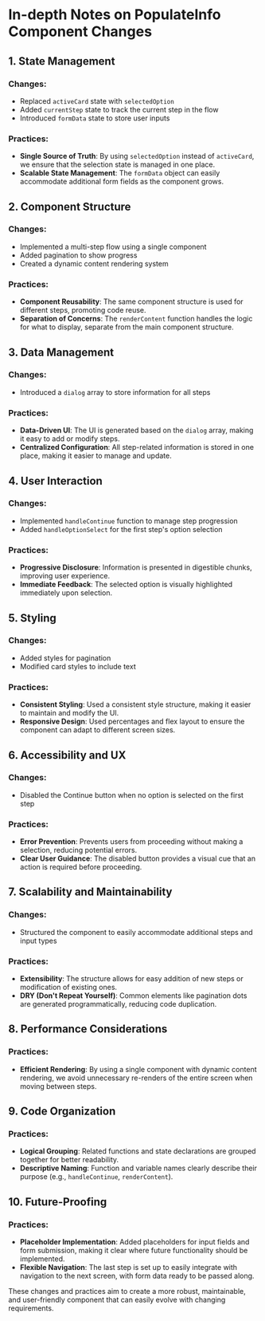 # In-depth Notes on PopulateInfo Component Changes

## 1. State Management

### Changes:
- Replaced `activeCard` state with `selectedOption`
- Added `currentStep` state to track the current step in the flow
- Introduced `formData` state to store user inputs

### Practices:
- **Single Source of Truth**: By using `selectedOption` instead of `activeCard`, we ensure that the selection state is managed in one place.
- **Scalable State Management**: The `formData` object can easily accommodate additional form fields as the component grows.

## 2. Component Structure

### Changes:
- Implemented a multi-step flow using a single component
- Added pagination to show progress
- Created a dynamic content rendering system

### Practices:
- **Component Reusability**: The same component structure is used for different steps, promoting code reuse.
- **Separation of Concerns**: The `renderContent` function handles the logic for what to display, separate from the main component structure.

## 3. Data Management

### Changes:
- Introduced a `dialog` array to store information for all steps

### Practices:
- **Data-Driven UI**: The UI is generated based on the `dialog` array, making it easy to add or modify steps.
- **Centralized Configuration**: All step-related information is stored in one place, making it easier to manage and update.

## 4. User Interaction

### Changes:
- Implemented `handleContinue` function to manage step progression
- Added `handleOptionSelect` for the first step's option selection

### Practices:
- **Progressive Disclosure**: Information is presented in digestible chunks, improving user experience.
- **Immediate Feedback**: The selected option is visually highlighted immediately upon selection.

## 5. Styling

### Changes:
- Added styles for pagination
- Modified card styles to include text

### Practices:
- **Consistent Styling**: Used a consistent style structure, making it easier to maintain and modify the UI.
- **Responsive Design**: Used percentages and flex layout to ensure the component can adapt to different screen sizes.

## 6. Accessibility and UX

### Changes:
- Disabled the Continue button when no option is selected on the first step

### Practices:
- **Error Prevention**: Prevents users from proceeding without making a selection, reducing potential errors.
- **Clear User Guidance**: The disabled button provides a visual cue that an action is required before proceeding.

## 7. Scalability and Maintainability

### Changes:
- Structured the component to easily accommodate additional steps and input types

### Practices:
- **Extensibility**: The structure allows for easy addition of new steps or modification of existing ones.
- **DRY (Don't Repeat Yourself)**: Common elements like pagination dots are generated programmatically, reducing code duplication.

## 8. Performance Considerations

### Practices:
- **Efficient Rendering**: By using a single component with dynamic content rendering, we avoid unnecessary re-renders of the entire screen when moving between steps.

## 9. Code Organization

### Practices:
- **Logical Grouping**: Related functions and state declarations are grouped together for better readability.
- **Descriptive Naming**: Function and variable names clearly describe their purpose (e.g., `handleContinue`, `renderContent`).

## 10. Future-Proofing

### Practices:
- **Placeholder Implementation**: Added placeholders for input fields and form submission, making it clear where future functionality should be implemented.
- **Flexible Navigation**: The last step is set up to easily integrate with navigation to the next screen, with form data ready to be passed along.

These changes and practices aim to create a more robust, maintainable, and user-friendly component that can easily evolve with changing requirements.

